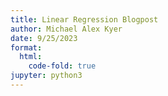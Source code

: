 ```yaml
---
title: Linear Regression Blogpost
author: Michael Alex Kyer
date: 9/25/2023
format:
  html:
    code-fold: true
jupyter: python3
---
```


